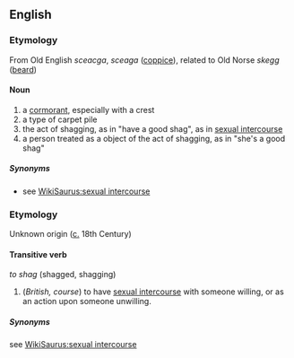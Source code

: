 ==English==

===Etymology===
From Old English ''sceacga'', ''sceaga'' ([[coppice]]), related to Old Norse ''skegg'' ([[beard]])

====Noun====
#a [[cormorant]], especially with a crest
#a type of carpet pile
#the act of shagging, as in "have a good shag", as in [[sexual intercourse]]
#a person treated as a object of the act of shagging, as in "she's a good shag"

=====Synonyms=====
*see [[WikiSaurus:sexual intercourse]]

===Etymology===
Unknown origin ([[circa|c.]] 18th Century)

====Transitive verb====
''to shag'' (shagged, shagging)
#(''British, course'') to have [[sexual intercourse]] with someone willing, or as an action upon someone unwilling.

=====Synonyms=====
see [[WikiSaurus:sexual intercourse]]